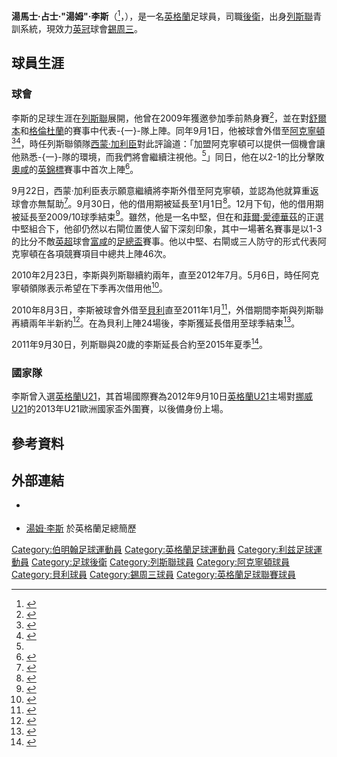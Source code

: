 {{noteta|G1=足球|G2=英超|G3=FAcup|G4=列斯聯
|T=zh-hans:汤姆·利斯; zh-hk:湯·李斯;
|1=zh-hans:托马斯·詹姆斯·"汤姆"·利斯; zh-hk:湯馬士·占士·"湯姆"·李斯;
|2=zh-hans:汤姆; zh-hk:湯;
}}
{{Infobox Football biography 2
| playername          = 湯姆·李斯<br />''Tom Lees''
| image               =
| caption             =
| fullname            = Thomas James Lees
| dateofbirth         = {{birth date and age|1990|11|28|df=yes}}
| cityofbirth         = [[沃里克|沃里克]]
| countryofbirth      = [[英格蘭|英格蘭]]
| height              = {{height|m=1.85}}
| position            = [[中堅|中堅]]、[[右閘|右閘]]
| currentclub         = [[谢周三足球俱乐部|錫周三]]
| clubnumber          = 15
| youthyears1         = 1999-2008
| youthclubs1         = [[列斯聯足球會|列斯聯]]
| years1              = 2008−2014
| clubs1              = [[列斯聯足球會|列斯聯]]
| caps1               = 123
| goals1              = 3
| years2              = 2009−2010
| clubs2              = → [[阿克寧頓足球會|阿克寧頓]] 
| caps2               = 39
| goals2              = 0
| years3              = 2010−2011
| clubs3              = → [[貝利足球會|貝利]] 
| caps3               = 45
| goals3              = 4
| years4               = 2014–
| clubs4               = [[谢周三足球俱乐部|錫周三]]
| caps4                = 39
| goals4               = 0
| nationalyears1      = 2012−2013
| nationalteam1       = [[英格蘭21歲以下足球代表隊|英格蘭U21]]
| nationalcaps1       = 6
| nationalgoals1      = 0
| club-update         = 2015年4月11日 (六) 16:18 (UTC)
| nationalteam-update = 2013年11月24日 (日) 13:25 (UTC)
}}
'''湯馬士·占士·"湯姆"·李斯'''（{{lang-en|Thomas James "Tom" Lees}}<ref>{{en}}{{cite web|url=http://www.thefa.com/TheFA/RulesandRegulations/~/media/Files/PDF/TheFA/PlayerRegistrations/RegList_September09.ashx/RegList_September09.pdf|title=The FA Player Registrations - September 2009|date=September 2009|accessdate=19 January 2010|publisher=The FA|archive-date=2010-02-01|archive-url=https://web.archive.org/web/20100201183001/http://thefa.com/TheFA/RulesandRegulations/~/media/Files/PDF/TheFA/PlayerRegistrations/RegList_September09.ashx/RegList_September09.pdf|dead-url=no}}</ref>，{{bd|1990年|11月28日|catIdx=Lees ,Tom}}），是一名[[英格蘭|英格蘭]]足球員，司職[[後衛_(足球)|後衛]]，出身[[列斯聯足球會|列斯聯]]青訓系統，現效力[[英冠|英冠]]球會[[谢周三足球俱乐部|錫周三]]。

==球員生涯==
===球會===
李斯的足球生涯在[[列斯聯足球會|列斯聯]]展開，他曾在2009年獲邀參加季前熱身賽<ref>{{en}}{{cite news|url=http://www.yorkshireeveningpost.co.uk/leedsunited/Leeds-United-Hatfield-stakes-claim.6270019.jp|publisher=Yorkshire Evening Post|first=Phil|last=Hay|title=Leeds United: Hatfield stakes claim for bigger Whites role|date=2010-05-04|accessdate=2010-05-31|archive-url=https://web.archive.org/web/20100608065516/http://www.yorkshireeveningpost.co.uk/leedsunited/Leeds-United-Hatfield-stakes-claim.6270019.jp|archive-date=2010-06-08|dead-url=yes}}</ref>，並在對[[舒爾本足球會|舒爾本]]和[[格倫杜蘭足球會|格倫杜蘭]]的賽事中代表-{一}-隊上陣。同年9月1日，他被球會外借至[[阿克寧頓足球會|阿克寧頓]]<ref name="Stanley bring in Leeds youngster ">{{en}}{{cite news|url=http://news.bbc.co.uk/sport2/hi/football/teams/a/accrington_stanley/8231878.stm|publisher=BBC Sport|title=Stanley bring in Leeds youngster|date=2009-09-01|accessdate=2010-05-31|archive-date=2009-09-04|archive-url=https://web.archive.org/web/20090904113304/http://news.bbc.co.uk/sport2/hi/football/teams/a/accrington_stanley/8231878.stm|dead-url=no}}</ref><ref name="Lees joins Stanley on loan">{{en}}{{cite news|url=http://www.yorkshireeveningpost.co.uk/leedsunited/Leeds-United-Lees-joins-Stanley.5605591.jp|publisher=''Yorkshire Evening Post''|title=Lees joins Stanley on loan|first=Phil|last=Hay|date=2009-09-01|accessdate=2009-09-01|archive-url=https://web.archive.org/web/20090903004713/http://www.yorkshireeveningpost.co.uk/leedsunited/Leeds-United-Lees-joins-Stanley.5605591.jp|archive-date=2009-09-03|dead-url=yes}}</ref>，時任列斯聯領隊[[西蒙·加利臣|西蒙·加利臣]]對此評論道：「加盟阿克寧頓可以提供一個機會讓他熟悉-{一}-隊的環境，而我們將會繼續注視他。<ref name="Stanley bring in Leeds youngster" />」同日，他在以2-1的比分擊敗[[奧咸足球會|奧咸]]的[[英格蘭聯賽錦標|英錦標]]賽事中首次上陣<ref name="Oldham 1 - 2 Accrington Stanley">{{en}}{{cite news |url=http://news.bbc.co.uk/sport1/hi/football/8230394.stm|publisher=BBC Sport|title=Oldham 1 - 2 Accrington Stanley|date=2009-09-01|accessdate=2009-09-01}}</ref>。

9月22日，西蒙·加利臣表示願意繼續將李斯外借至阿克寧頓，並認為他就算重返球會亦無幫助<ref>{{en}}{{cite news|url=http://www.skysports.com/story/0,19528,12876_5793387,00.html|publisher=Sky Sports|title=Grayson hints at Lees stay|date=2009-09-22|accessdate=2010-05-31|archive-date=2016-03-09|archive-url=https://web.archive.org/web/20160309124617/http://www.skysports.com/story/0,19528,12876_5793387,00.html|dead-url=no}}</ref>。9月30日，他的借用期被延長至1月1日<ref>{{en}}{{cite news|url=http://www.skysports.com/story/0,19528,11776_5596100,00.html|publisher=Sky Sports|title=Lees extends Stanley stay|date=2009-09-30|accessdate=2010-05-31|archive-date=2016-03-09|archive-url=https://web.archive.org/web/20160309155816/http://www.skysports.com/story/0,19528,11776_5596100,00.html|dead-url=no}}</ref>。12月下旬，他的借用期被延長至2009/10球季結束<ref name="Whites eye move for Martin">{{en}}{{cite news|url=http://www.yorkshireeveningpost.co.uk/leedsunited/Leeds-United-Whites-eye-move.5944949.jp|publisher=Yorkshire Evening Post|first=Phil|last=Hay|title=Whites eye move for Martin|date=2009-12-30|accessdate=2009-12-30|archive-url=https://web.archive.org/web/20100101053911/http://www.yorkshireeveningpost.co.uk/leedsunited/Leeds-United-Whites-eye-move.5944949.jp|archive-date=2010-01-01|dead-url=yes}}</ref>。雖然，他是一名中堅，但在{{Link-en|達倫·肯普森|Darran Kempson}}和[[菲爾·愛德華茲|菲爾·愛德華茲]]的正選中堅組合下，他卻仍然以右閘位置使人留下深刻印象，其中一場著名賽事是以1-3的比分不敵[[英格蘭足球超級聯賽|英超]]球會[[富咸足球會|富咸]]的[[英格蘭足總盃|足總盃]]賽事。他以中堅、右閘或三人防守的形式代表阿克寧頓在各項競賽項目中總共上陣46次。

2010年2月23日，李斯與列斯聯續約兩年，直至2012年7月。5月6日，時任阿克寧頓領隊{{Link-en|約翰·科爾曼|John Coleman}}表示希望在下季再次借用他<ref>{{en}}{{cite news|url=http://www.sportinglife.com/football/nationwide3/news/story_get.cgi?STORY_NAME=soccer_league_1_and_2/10/05/06/ACCRINGTON_STORY_ACCRINGTON_-_1204C.html|publisher=Sportinglife|title=COLEMAN KEEN TO KEEP ON-LOAN DUO|date=2010-05-06|accessdate=2010-05-31}}{{dead link|date=2018年3月 |bot=InternetArchiveBot |fix-attempted=yes }}</ref>。

2010年8月3日，李斯被球會外借至[[貝利足球會|貝利]]直至2011年1月<ref>{{en}}{{cite news |url=http://www.leedsunited.com/news/20100803/defender-moves-out-in-loan-deal_2247585_2109796 |publisher=列斯聯足球會 |title=DEFENDER MOVES OUT IN LOAN DEAL |date=2010-08-03 |accessdate=2010-08-03 |archive-date=2010-08-05 |archive-url=https://web.archive.org/web/20100805090809/http://www.leedsunited.com/news/20100803/defender-moves-out-in-loan-deal_2247585_2109796 |dead-url=no }}</ref>，外借期間李斯與列斯聯再續兩年半新約<ref>{{cite news |language=en |url=http://www.leedsunited.com/news/20101210/toms-delight-at-new-leeds-deal_2247585_2240972 |title=TOM'S DELIGHT AT NEW LEEDS DEAL |publisher=[[列斯聯足球會|''leedsunited.com'']] |date=2010-12-10 |accessdate=2011-01-05 |archive-date=2010-12-28 |archive-url=https://web.archive.org/web/20101228041644/http://www.leedsunited.com/news/20101210/toms-delight-at-new-leeds-deal_2247585_2240972 |dead-url=no }}</ref>。在為貝利上陣24場後，李斯獲延長借用至球季結束<ref>{{cite news |language=en |url=http://www.leedsunited.com/news/20101230/lees-to-extend-loan-stay_2247585_2254294 |title=LEES TO EXTEND LOAN STAY |publisher=[[列斯聯足球會|''leedsunited.com'']] |date=2010-12-30 |accessdate=2011-01-05 |archive-date=2011-01-02 |archive-url=https://web.archive.org/web/20110102173157/http://www.leedsunited.com/news/20101230/lees-to-extend-loan-stay_2247585_2254294 |dead-url=no }}</ref>。

2011年9月30日，列斯聯與20歲的李斯延長合約至2015年夏季<ref>{{cite news |language=en |url=http://www.bbc.com/sport/0/football/15126242 |title=Leeds United defender Tom Lees signs new extended deal |publisher=''[[BBC_Sport|BBC Sport]]'' |date=2011-09-30 |accessdate=2013-12-14 |archive-date=2013-12-20 |archive-url=https://web.archive.org/web/20131220203057/http://www.bbc.com/sport/0/football/15126242 |dead-url=no }}</ref>。

===國家隊===
李斯曾入選[[英格蘭21歲以下足球代表隊|英格蘭U21]]，其首場國際賽為2012年9月10日[[英格蘭21歲以下足球代表隊|英格蘭U21]]主場對[[挪威21歲以下國家足球隊|挪威U21]]的2013年U21歐洲國家盃外圍賽，以後備身份上場。

==參考資料==
{{reflist}}

==外部連結==
*{{soccerbase|id=52174}} {{en}}
* [http://www.thefa.com/england/All-Teams/Players/L/tom-lees 湯姆·李斯] {{Wayback|url=http://www.thefa.com/england/All-Teams/Players/L/tom-lees |date=20131116000353 }}於英格蘭足總簡歷

{{DEFAULTSORT:Lees, Tom}}
[[Category:伯明翰足球運動員|Category:伯明翰足球運動員]]
[[Category:英格蘭足球運動員|Category:英格蘭足球運動員]]
[[Category:利兹足球運動員|Category:利兹足球運動員]]
[[Category:足球後衛|Category:足球後衛]]
[[Category:列斯聯球員|Category:列斯聯球員]]
[[Category:阿克寧頓球員|Category:阿克寧頓球員]]
[[Category:貝利球員|Category:貝利球員]]
[[Category:錫周三球員|Category:錫周三球員]]
[[Category:英格蘭足球聯賽球員|Category:英格蘭足球聯賽球員]]